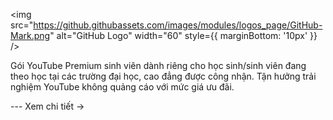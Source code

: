 
<img
    src="https://github.githubassets.com/images/modules/logos_page/GitHub-Mark.png"
    alt="GitHub Logo"
    width="60"
    style={{ marginBottom: '10px' }}
  />

<CardLayout title="YouTube Premium - Student Plan">
  <p>
  Gói YouTube Premium sinh viên dành riêng cho học sinh/sinh viên đang theo học tại các trường đại học, cao đẳng được công nhận. Tận hưởng trải nghiệm YouTube không quảng cáo với mức giá ưu đãi.
  </p>
  ---
  <Link to="/docs/List/youtube">Xem chi tiết →</Link>
</CardLayout>
